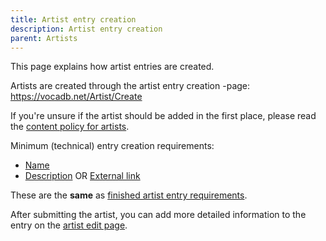 ---
title: Artist entry creation
description: Artist entry creation
parent: Artists
---


<Navigation />

This page explains how artist entries are created.

Artists are created through the artist entry creation -page: https://vocadb.net/Artist/Create

If you're unsure if the artist should be added in the first place, please read the [content policy for artists](/docs/other-guidelines/content-policy#Artists).

Minimum (technical) entry creation requirements:

- [Name](/docs/artists/artist-entry-editing#tab-Basic-info)
- [Description](/docs/artists/artist-entry-editing#Artist-description) OR [External link](/docs/artists/artist-entry-editing#External-links)

These are the **same** as [finished artist entry requirements](/docs/artists/artist-entry-editing#Finished-artist-entry-requirements).

After submitting the artist, you can add more detailed information to the entry on the [artist edit page](/docs/artists/artist-entry-editing).
